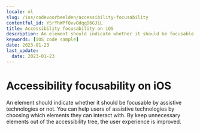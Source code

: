 ```yaml
---
locale: nl
slug: /ios/codevoorbeelden/accessibility-focusability
contentful_id: YSrYhWPfQvvOdqqD6GJiL
title: Accessibility focusability on iOS
description: An element should indicate whether it should be focusable by assistive technologies or not.
keywords: [iOS code sample]
date: 2023-01-23
last_update:
  date: 2023-01-23
---
```


# Accessibility focusability on iOS

An element should indicate whether it should be focusable by assistive technologies or not. You can help users of assistive technologies by choosing which elements they can interact with. By keep unnecessary elements out of the accessibility tree, the user experience is improved.

<CodeSample id="accessibility-focusable" locale="nl" platform="ios"/>
